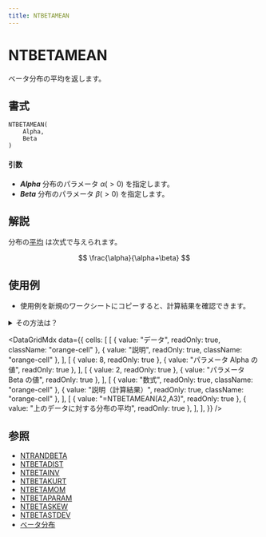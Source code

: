 ```yaml
---
title: NTBETAMEAN
---
```



# NTBETAMEAN

ベータ分布の平均を返します。

## 書式

```excel
NTBETAMEAN(
    Alpha,
    Beta
)
```

#### 引数

- **_Alpha_** 分布のパラメータ $\alpha(>0)$ を指定します。
- **_Beta_** 分布のパラメータ $\beta(>0)$ を指定します。

## 解説

分布の[平均](/docs/glossary#central-moment) は次式で与えられます。

$$
\frac{\alpha}{\alpha+\beta}
$$

## 使用例

- 使用例を新規のワークシートにコピーすると、計算結果を確認できます。

<details>
<summary>その方法は？</summary>

1.  新しいブックまたはワークシートを作成します。
2.  ヘルプ トピックにある使用例を選択します（行番号および列番号を除く）。

    ![Selecting an example from Help](./../../assets/functions/HowToCopy.png)

    ヘルプから使用例を選択する

3.  Ctrl キーを押しながら C キーを押します。
4.  ワークシートのセル A1 を選択し、Ctrl キーを押しながら V キーを押します。
5.  計算結果と結果を返す数式の表示を切り替えるには、Ctrl キーを押しながら ` (アクサン グラーブ) キーを押すか、または [ツール] メニューの [ワークシート分析] をポイントし、[ワークシート分析モード] をクリックします。

</details>

<DataGridMdx
  data={{
    cells: [
      [
        { value: "データ", readOnly: true, className: "orange-cell" },
        { value: "説明", readOnly: true, className: "orange-cell" },
      ],
      [
        { value: 8, readOnly: true },
        { value: "パラメータ Alpha の値", readOnly: true },
      ],
      [
        { value: 2, readOnly: true },
        { value: "パラメータ Beta の値", readOnly: true },
      ],
      [
        { value: "数式", readOnly: true, className: "orange-cell" },
        { value: "説明（計算結果）", readOnly: true, className: "orange-cell" },
      ],
      [
        { value: "=NTBETAMEAN(A2,A3)", readOnly: true },
        { value: "上のデータに対する分布の平均", readOnly: true },
      ],
    ],
  }}
/>

## 参照

- [NTRANDBETA](../01-random-numbers/01-single-series/02-ntrandbeta.mdx)
- [NTBETADIST](001-ntbetadist.mdx)
- [NTBETAINV](002-ntbetainv.mdx)
- [NTBETAKURT](003-ntbetakurt.mdx)
- [NTBETAMOM](005-ntbetamom.mdx)
- [NTBETAPARAM](006-ntbetaparam.mdx)
- [NTBETASKEW](007-ntbetaskew.mdx)
- [NTBETASTDEV](008-ntbetastdev.mdx)
- [ベータ分布](../../05-gallery-of-distributions/beta-distribution.mdx)
